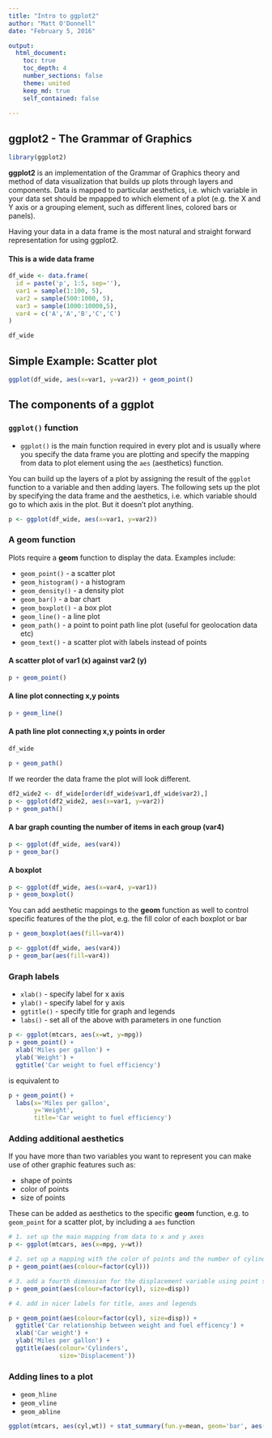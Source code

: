 ```yaml
---
title: "Intro to ggplot2"
author: "Matt O'Donnell"
date: "February 5, 2016"

output: 
  html_document:
    toc: true
    toc_depth: 4
    number_sections: false
    theme: united
    keep_md: true
    self_contained: false
    
---
```


## ggplot2 - The Grammar of Graphics

```r
library(ggplot2)
```

__ggplot2__ is an implementation of the Grammar of Graphics theory and method of data visualization that builds up plots through layers and components. Data is mapped to particular aesthetics, i.e. which variable in your data set should be mpapped to which element of a plot (e.g. the X and Y axis or a grouping element, such as different lines, colored bars or panels).

Having your data in a data frame is the most natural and straight forward representation for using ggplot2. 

#### This is a __wide__ data frame

```r

df_wide <- data.frame(
  id = paste('p', 1:5, sep=''),
  var1 = sample(1:100, 5),
  var2 = sample(500:1000, 5),
  var3 = sample(1000:10000,5),
  var4 = c('A','A','B','C','C')
)

df_wide
```

## Simple Example: Scatter plot

```r

ggplot(df_wide, aes(x=var1, y=var2)) + geom_point()

```


## The components of a ggplot

### ``ggplot()`` function

* ``ggplot()`` is the main function required in every plot and is usually where you specify the data frame you are plotting and specify the mapping from data to plot element using the ``aes`` (aesthetics) function. 

You can build up the layers of a plot by assigning the result of the ``ggplot`` function to a variable and then adding layers. The following sets up the plot by specifying the data frame and the aesthetics, i.e. which variable should go to which axis in the plot. But it doesn't plot anything.

```r

p <- ggplot(df_wide, aes(x=var1, y=var2))

```

### A __geom__ function

Plots require a __geom__ function to display the data. Examples include:

* ``geom_point()`` - a scatter plot
* ``geom_histogram()`` - a histogram
* ``geom_density()`` - a density plot
* ``geom_bar()`` - a bar chart
* ``geom_boxplot()`` - a box plot
* ``geom_line()`` - a line plot
* ``geom_path()`` - a point to point path line plot (useful for geolocation data etc)
* ``geom_text()`` - a scatter plot with labels instead of points

#### A scatter plot of var1 (x) against var2 (y)

```r

p + geom_point()

```


#### A line plot connecting x,y points

```r

p + geom_line()

```


#### A path line plot connecting x,y points in order



```r

df_wide

p + geom_path()

```

If we reorder the data frame the plot will look different.

```r

df2_wide2 <- df_wide[order(df_wide$var1,df_wide$var2),]
p <- ggplot(df2_wide2, aes(x=var1, y=var2))
p + geom_path()
```


#### A bar graph counting the number of items in each group (var4)

```r

p <- ggplot(df_wide, aes(var4)) 
p + geom_bar()

```


#### A boxplot 

```r

p <- ggplot(df_wide, aes(x=var4, y=var1)) 
p + geom_boxplot()
```

You can add aesthetic mappings to the __geom__ function as well to control specific features of the the plot, e.g. the fill color of each boxplot or bar

```r

p + geom_boxplot(aes(fill=var4))

```

```r

p <- ggplot(df_wide, aes(var4))
p + geom_bar(aes(fill=var4))

```


### Graph labels

* ``xlab()`` - specify label for x axis
* ``ylab()`` - specify label for y axis
* ``ggtitle()`` - specify title for graph and legends
* ``labs()`` - set all of the above with parameters in one function

```r

p <- ggplot(mtcars, aes(x=wt, y=mpg))
p + geom_point() +
  xlab('Miles per gallon') +
  ylab('Weight') +
  ggtitle('Car weight to fuel efficiency')

```

is equivalent to

```r

p + geom_point() + 
  labs(x='Miles per gallon', 
       y='Weight',
       title='Car weight to fuel efficiency')

```

### Adding additional aesthetics 

If you have more than two variables you want to represent you can make use of other graphic features such as:

* shape of points
* color of points
* size of points

These can be added as aesthetics to the specific __geom__ function, e.g. to ``geom_point`` for a scatter plot, by including a ``aes`` function

```r


# 1. set up the main mapping from data to x and y axes
p <- ggplot(mtcars, aes(x=mpg, y=wt))

# 2. set up a mapping with the color of points and the number of cylinders (needs to be treated as a factor not an numeric using factor())
p + geom_point(aes(colour=factor(cyl)))

```

```r

# 3. add a fourth dimension for the displacement variable using point size
p + geom_point(aes(colour=factor(cyl), size=disp))

```


```r

# 4. add in nicer labels for title, axes and legends

p + geom_point(aes(colour=factor(cyl), size=disp)) +
  ggtitle('Car relationship between weight and fuel efficency') +
  xlab('Car weight') +
  ylab('Miles per gallon') +
  ggtitle(aes(colour='Cylinders',
              size='Displacement'))

```


### Adding lines to a plot

* ``geom_hline``
* ``geom_vline``
* ``geom_abline``





```r

ggplot(mtcars, aes(cyl,wt)) + stat_summary(fun.y=mean, geom='bar', aes(fill=factor(cyl))) + stat_summary(fun.data=mean_cl_boot, geom='errorbar', width=0.2)

```
